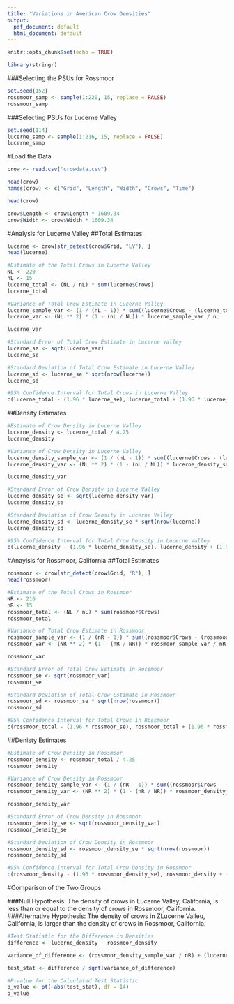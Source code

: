 ```yaml
---
title: "Variations in American Crow Densities"
output:
  pdf_document: default
  html_document: default
---
```


```r
knitr::opts_chunk$set(echo = TRUE)
```

```r
library(stringr)
```

###Selecting the PSUs for Rossmoor
```r
set.seed(152)
rossmoor_samp <- sample(1:220, 15, replace = FALSE)
rossmoor_samp
```

###Selecting PSUs for Lucerne Valley
```r
set.seed(114)
lucerne_samp <- sample(1:216, 15, replace = FALSE)
lucerne_samp
```

#Load the Data
```r
crow <- read.csv("crowdata.csv")
```

```r
head(crow)
names(crow) <- c("Grid", "Length", "Width", "Crows", "Time")
```

```r
head(crow)
```

```r
crow$Length <- crow$Length * 1609.34
crow$Width <- crow$Width * 1609.34
```

#Analysis for Lucerne Valley
##Total Estimates
```r
lucerne <- crow[str_detect(crow$Grid, "LV"), ]
head(lucerne)
```

```r
#Estimate of the Total Crows in Lucerne Valley
NL <- 220
nL <- 15
lucerne_total <- (NL / nL) * sum(lucerne$Crows)
lucerne_total
```

```r
#Variance of Total Crow Estimate in Lucerne Valley
lucerne_sample_var <- (1 / (nL - 1)) * sum((lucerne$Crows - (lucerne_total / NL)) ** 2)
lucerne_var <- (NL ** 2) * (1 - (nL / NL)) * lucerne_sample_var / nL

lucerne_var
```

```r
#Standard Error of Total Crow Estimate in Lucerne Valley
lucerne_se <- sqrt(lucerne_var)
lucerne_se
```

```r
#Standard Deviation of Total Crow Estimate in Lucerne Valley
lucerne_sd <- lucerne_se * sqrt(nrow(lucerne))
lucerne_sd
```

```r
#95% Confidence Interval for Total Crows in Lucerne Valley
c(lucerne_total - (1.96 * lucerne_se), lucerne_total + (1.96 * lucerne_se))
```

##Density Estimates
```r
#Estimate of Crow Density in Lucerne Valley
lucerne_density <- lucerne_total / 4.25
lucerne_density
```

```r
#Variance of Crow Density in Lucerne Valley
lucerne_density_sample_var <- (1 / (nL - 1)) * sum((lucerne$Crows - (lucerne_total / NL)) ** 2) * (1 / (4.25 ** 2))
lucerne_density_var <- (NL ** 2) * (1 - (nL / NL)) * lucerne_density_sample_var / nL

lucerne_density_var
```

```r
#Standard Error of Crow Density in Lucerne Valley
lucerne_density_se <- sqrt(lucerne_density_var)
lucerne_density_se
```

```r
#Standard Deviation of Crow Density in Lucerne Valley
lucerne_density_sd <- lucerne_density_se * sqrt(nrow(lucerne))
lucerne_density_sd
```

```r
#95% Confidence Interval for Total Crow Density in Lucerne Valley
c(lucerne_density - (1.96 * lucerne_density_se), lucerne_density + (1.96 * lucerne_density_se))
```

#Anaylsis for Rossmoor, California
##Total Estimates
```r
rossmoor <- crow[str_detect(crow$Grid, "R"), ]
head(rossmoor)
```

```r
#Estimate of the Total Crows in Rossmoor
NR <- 216
nR <- 15
rossmoor_total <- (NL / nL) * sum(rossmoor$Crows)
rossmoor_total
```

```r
#Variance of Total Crow Estimate in Rossmoor
rossmoor_sample_var <- (1 / (nR - 1)) * sum((rossmoor$Crows - (rossmoor_total / NR)) ** 2)
rossmoor_var <- (NR ** 2) * (1 - (nR / NR)) * rossmoor_sample_var / nR

rossmoor_var
```

```r
#Standard Error of Total Crow Estimate in Rossmoor
rossmoor_se <- sqrt(rossmoor_var)
rossmoor_se
```

```r
#Standard Deviation of Total Crow Estimate in Rossmoor
rossmoor_sd <- rossmoor_se * sqrt(nrow(rossmoor))
rossmoor_sd
```

```r
#95% Confidence Interval for Total Crows in Rossmoor
c(rossmoor_total - (1.96 * rossmoor_se), rossmoor_total + (1.96 * rossmoor_se))
```

##Denisty Estimates
```r
#Estimate of Crow Density in Rossmoor
rossmoor_density <- rossmoor_total / 4.25
rossmoor_density
```

```r
#Variance of Crow Density in Rossmoor
rossmoor_density_sample_var <- (1 / (nR - 1)) * sum((rossmoor$Crows - (rossmoor_total / NR)) ** 2) * (1 / (4.25 ** 2))
rossmoor_density_var <- (NR ** 2) * (1 - (nR / NR)) * rossmoor_density_sample_var / nR

rossmoor_density_var
```

```r
#Standard Error of Crow Density in Rossmoor
rossmoor_density_se <- sqrt(rossmoor_density_var)
rossmoor_density_se
```

```r
#Standard Deviation of Crow Density in Rossmoor
rossmoor_density_sd <- rossmoor_density_se * sqrt(nrow(rossmoor))
rossmoor_density_sd
```

```r
#95% Confidence Interval for Total Crow Density in Rossmoor
c(rossmoor_density - (1.96 * rossmoor_density_se), rossmoor_density + (1.96 * rossmoor_density_se))
```

#Comparison of the Two Groups

###Null Hypothesis: The density of crows in Lucerne Valley, California, is less than or equal to the density of crows in Rossmoor, California.
###Alternative Hypothesis: The density of crows in ZLucerne Valleu, California, is larger than the density of crows in Rossmoor, California.

```r
#Test Statistic for the Difference in Densities
difference <- lucerne_density - rossmoor_density

variance_of_difference <- (rossmoor_density_sample_var / nR) + (lucerne_density_sample_var / nL)

test_stat <- difference / sqrt(variance_of_difference)
```

```r
#P-value for the Calculated Test Statistic
p_value <- pt(-abs(test_stat), df = 14)
p_value
```













